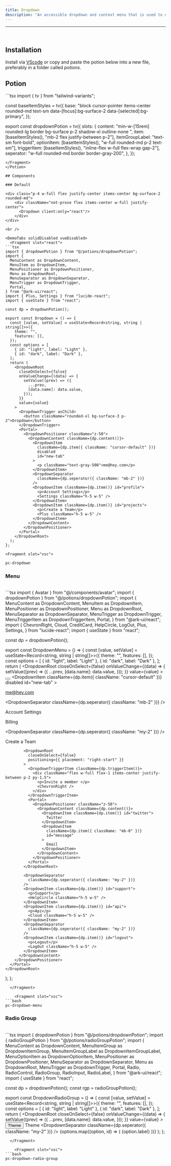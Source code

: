 ```yaml
---
title: Dropdown
description: "An accessible dropdown and context menu that is used to display a list of actions or options that a user can choose."
---
```

---


<div class="p-4 w-full flex justify-center items-center bg-surface-2 rounded-md">
    <div className="not-prose flex items-center w-full justify-center">
      <Dropdown client:only="react"/>
    </div>
</div>

<br />

## Installation

Install via [VScode](/docs/getting-started/vsc) or copy and paste the potion below into a new file, preferably in a folder called *potions*.

## Potion 

<Potion>
<Fragment slot="contentSlot">
```tsx
import { tv } from "tailwind-variants";

const baseItemStyles = tv({
  base: "block cursor-pointer items-center rounded-md  text-sm data-[focus]:bg-surface-2 data-[selected]:bg-primary",
});

export const dropdownPotion = tv({
  slots: {
    content:
      "min-w-[15rem] rounded-lg border bg-surface p-2 shadow-xl outline-none ",
    item: [baseItemStyles(), "mb-2 flex justify-between p-2"],
    itemGroupLabel: "text-sm  font-bold",
    optionItem: [baseItemStyles(), "w-full rounded-md p-2 text-sm"],
    triggerItem: [baseItemStyles(), "inline-flex w-full flex-wrap gap-2"],
    seperator: "w-full rounded-md border border-gray-200",
  },
});

```
</Fragment>
</Potion>

## Components 

### Default

<div class="p-4 w-full flex justify-center items-center bg-surface-2 rounded-md">
    <div className="not-prose flex items-center w-full justify-center">
      <Dropdown client:only="react"/>
    </div>
</div>

<br />

<DemoTabs solidDisabled vueDisabled>
  <Fragment slot="react">
```tsx
import { dropdownPotion } from "@/potions/dropdownPotion";
import {
  MenuContent as DropdownContent,
  MenuItem as DropdownItem,
  MenuPositioner as DropdownPositioner,
  Menu as DropdownRoot,
  MenuSeparator as DropdownSeparator,
  MenuTrigger as DropdownTrigger,
  Portal,
} from "@ark-ui/react";
import { Plus, Settings } from "lucide-react";
import { useState } from "react";

const dp = dropdownPotion();

export const Dropdown = () => {
  const [value, setValue] = useState<Record<string, string | string[]>>({
    theme: "",
    features: [],
  });
  const options = [
    { id: "light", label: "Light" },
    { id: "dark", label: "Dark" },
  ];
  return (
    <DropdownRoot
      closeOnSelect={false}
      onValueChange={(data) => {
        setValue((prev) => ({
          ...prev,
          [data.name]: data.value,
        }));
      }}
      value={value}
    >
      <DropdownTrigger asChild>
        <button className="rounded-xl bg-surface-3 p-2">Dropdown</button>
      </DropdownTrigger>
      <Portal>
        <DropdownPositioner className="z-50">
          <DropdownContent className={dp.content()}>
            <DropdownItem
              className={dp.item({ className: "cursor-default" })}
              disabled
              id="new-tab"
            >
              <p className="text-gray-500">me@hey.com</p>
            </DropdownItem>
            <DropdownSeparator
              className={dp.seperator({ className: "mb-2" })}
            />
            <DropdownItem className={dp.item()} id="profile">
              <p>Account Settings</p>
              <Settings className="h-5 w-5" />
            </DropdownItem>
            <DropdownItem className={dp.item()} id="projects">
              <p>Create a Team</p>
              <Plus className="h-5 w-5" />
            </DropdownItem>
          </DropdownContent>
        </DropdownPositioner>
      </Portal>
    </DropdownRoot>
  );
};

```
  </Fragment>

    <Fragment slot="vsc">
```bash
pc-dropdown
```
  </Fragment>
</DemoTabs>

### Menu 

<div class="p-4 w-full flex justify-center items-center bg-surface-2 rounded-md">
    <div className="not-prose flex items-center w-full justify-center">
      <DropdownMenu client:only="react"/>
    </div>
</div>

<br />

<DemoTabs solidDisabled vueDisabled>
  <Fragment slot="react">
```tsx
import { Avatar } from "@/components/avatar";
import { dropdownPotion } from "@/potions/dropdownPotion";
import {
  MenuContent as DropdownContent,
  MenuItem as DropdownItem,
  MenuPositioner as DropdownPositioner,
  Menu as DropdownRoot,
  MenuSeparator as DropdownSeparator,
  MenuTrigger as DropdownTrigger,
  MenuTriggerItem as DropdownTriggerItem,
  Portal,
} from "@ark-ui/react";
import {
  ChevronRight,
  Cloud,
  CreditCard,
  HelpCircle,
  LogOut,
  Plus,
  Settings,
} from "lucide-react";
import { useState } from "react";

const dp = dropdownPotion();

export const DropdownMenu = () => {
  const [value, setValue] = useState<Record<string, string | string[]>>({
    theme: "",
    features: [],
  });
  const options = [
    { id: "light", label: "Light" },
    { id: "dark", label: "Dark" },
  ];
  return (
    <DropdownRoot
      closeOnSelect={false}
      onValueChange={(data) => {
        setValue((prev) => ({
          ...prev,
          [data.name]: data.value,
        }));
      }}
      value={value}
    >
      <DropdownTrigger asChild>
        <button>
          <Avatar />
        </button>
      </DropdownTrigger>
      <Portal>
        <DropdownPositioner className="z-50">
          <DropdownContent className={dp.content()}>
            <DropdownItem
              className={dp.item({ className: "cursor-default" })}
              disabled
              id="new-tab"
            >
              <p className="text-gray-500">me@hey.com</p>
            </DropdownItem>
            <DropdownSeparator
              className={dp.seperator({ className: "mb-2" })}
            />
            <DropdownItem className={dp.item()} id="profile">
              <p>Account Settings</p>
              <Settings className="h-5 w-5" />
            </DropdownItem>
            <DropdownItem className={dp.item()} id="projects">
              <p>Billing</p>
              <CreditCard className="h-5 w-5" />
            </DropdownItem>
            <DropdownSeparator
              className={dp.seperator({ className: "my-2" })}
            />
            <DropdownItem className={dp.item()} id="team">
              <p>Create a Team</p>
              <Plus className="h-5 w-5" />
            </DropdownItem>

            <DropdownRoot
              closeOnSelect={false}
              positioning={{ placement: "right-start" }}
            >
              <DropdownTriggerItem className={dp.triggerItem()}>
                <div className="flex w-full flex-1 items-center justify-between p-2 py-1.5">
                  <p>Invite a member </p>
                  <ChevronRight />
                </div>
              </DropdownTriggerItem>
              <Portal>
                <DropdownPositioner className="z-50">
                  <DropdownContent className={dp.content()}>
                    <DropdownItem className={dp.item()} id="twitter">
                      Twitter
                    </DropdownItem>
                    <DropdownItem
                      className={dp.item({ className: "mb-0" })}
                      id="message"
                    >
                      Email
                    </DropdownItem>
                  </DropdownContent>
                </DropdownPositioner>
              </Portal>
            </DropdownRoot>

            <DropdownSeparator
              className={dp.seperator({ className: "my-2" })}
            />
            <DropdownItem className={dp.item()} id="support">
              <p>Support</p>
              <HelpCircle className="h-5 w-5" />
            </DropdownItem>
            <DropdownItem className={dp.item()} id="api">
              <p>Api</p>
              <Cloud className="h-5 w-5" />
            </DropdownItem>
            <DropdownSeparator
              className={dp.seperator({ className: "my-2" })}
            />
            <DropdownItem className={dp.item()} id="logout">
              <p>Logout</p>
              <LogOut className="h-5 w-5" />
            </DropdownItem>
          </DropdownContent>
        </DropdownPositioner>
      </Portal>
    </DropdownRoot>
  );
};

```
  </Fragment>

    <Fragment slot="vsc">
```bash
pc-dropdown-menu
```
  </Fragment>
</DemoTabs>

### Radio Group 

<div class="p-4 w-full flex justify-center items-center bg-surface-2 rounded-md">
    <div className="not-prose flex items-center w-full justify-center">
      <DropdownRadioGroup client:only="react"/>
    </div>
</div>

<br />


<DemoTabs solidDisabled vueDisabled>
  <Fragment slot="react">
```tsx
import { dropdownPotion } from "@/potions/dropdownPotion";
import { radioGroupPotion } from "@/potions/radioGroupPotion";
import {
  MenuContent as DropdownContent,
  MenuItemGroup as DropdownItemGroup,
  MenuItemGroupLabel as DropdownItemGroupLabel,
  MenuOptionItem as DropdownOptionItem,
  MenuPositioner as DropdownPositioner,
  MenuSeparator as DropdownSeparator,
  Menu as DropdownRoot,
  MenuTrigger as DropdownTrigger,
  Portal,
  Radio,
  RadioControl,
  RadioGroup,
  RadioInput,
  RadioLabel,
} from "@ark-ui/react";
import { useState } from "react";

const dp = dropdownPotion();
const rgp = radioGroupPotion();

export const DropdownRadioGroup = () => {
  const [value, setValue] = useState<Record<string, string | string[]>>({
    theme: "",
    features: [],
  });
  const options = [
    { id: "light", label: "Light" },
    { id: "dark", label: "Dark" },
  ];
  return (
    <DropdownRoot
      closeOnSelect={false}
      onValueChange={(data) => {
        setValue((prev) => ({
          ...prev,
          [data.name]: data.value,
        }));
      }}
      value={value}
    >
      <DropdownTrigger asChild>
        <button className="rounded-lg bg-surface-3 p-2">Theme</button>
      </DropdownTrigger>
      <Portal>
        <DropdownPositioner className="z-50">
          <DropdownContent className={dp.content()}>
            <DropdownItemGroup id="radio-group" className="mb-2">
              <DropdownItemGroupLabel
                className={dp.itemGroupLabel()}
                htmlFor="radio-group"
              >
                Theme
              </DropdownItemGroupLabel>
              <DropdownSeparator
              className={dp.seperator({ className: "my-2" })}
            />
              <RadioGroup className={rgp.root()} defaultValue="light">
                {options.map((option, id) => (
                  <DropdownOptionItem
                    className={dp.optionItem()}
                    name="theme"
                    type="radio"
                    value={option.id}
                    key={id}
                  >
                    <Radio className={rgp.radio()} value={option.id}>
                      <RadioInput />
                      <RadioControl className={rgp.control()} />
                      <RadioLabel className={rgp.radioLabel()}>
                        {option.label}
                      </RadioLabel>
                    </Radio>
                  </DropdownOptionItem>
                ))}
              </RadioGroup>
            </DropdownItemGroup>
          </DropdownContent>
        </DropdownPositioner>
      </Portal>
    </DropdownRoot>
  );
};

```
  </Fragment>

    <Fragment slot="vsc">
```bash
pc-dropdown-radio-group
```
  </Fragment>
</DemoTabs>

